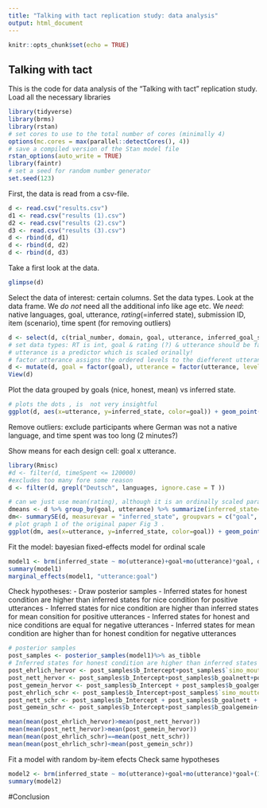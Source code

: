 ```yaml
---
title: "Talking with tact replication study: data analysis"
output: html_document
---
```


```r
knitr::opts_chunk$set(echo = TRUE)
```

## Talking with tact
This is the code for data analysis of the "Talking with tact" replication study. 
Load all the necessary libraries
```r
library(tidyverse)
library(brms)
library(rstan)
# set cores to use to the total number of cores (minimally 4)
options(mc.cores = max(parallel::detectCores(), 4))
# save a compiled version of the Stan model file
rstan_options(auto_write = TRUE)
library(faintr)
# set a seed for random number generator
set.seed(123)
```

First, the data is read from a csv-file.
```r
d <- read.csv("results.csv")
d1 <- read.csv("results (1).csv")
d2 <- read.csv("results (2).csv")
d3 <- read.csv("results (3).csv")
d <- rbind(d, d1)
d <- rbind(d, d2)
d <- rbind(d, d3)

```

Take a first look at the data. 

```r
glimpse(d)
```

Select the data of interest: certain columns. Set the data types. Look at the data frame. 
We *do not* need all the additional info like age etc. 
We *need*: native languages, goal, utterance, *rating*(=inferred state), submission ID, item (scenario), time spent (for removing outliers)  

``` r
d <- select(d, c(trial_number, domain, goal, utterance, inferred_goal_state, languages))
# set data types: RT is int, goal & rating (?) & utterance should be factors
# utterance is a predictor which is scaled orinally! 
# factor utterance assigns the ordered levels to the diefferent utterances 
d <- mutate(d, goal = factor(goal), utterance = factor(utterance, levels=c("furchtbar", "schlecht", "okay", "gut", "hervorragend"), ordered=T), inferred_state = inferred_goal_state)
View(d)
```
Plot the data grouped by goals (nice, honest, mean) vs inferred state.
```r
# plots the dots , is  not very insightful
ggplot(d, aes(x=utterance, y=inferred_state, color=goal)) + geom_point()
```
Remove outliers: exclude participants where German was not a native language, and time spent was too long (2 minutes?)

Show means for each design cell: goal x utterance. 
```r
library(Rmisc)
#d <- filter(d, timeSpent <= 120000)
#excludes too many fore some reason
d <- filter(d, grepl("Deutsch", languages, ignore.case = T ))

# can we just use mean(rating), although it is an ordinally scaled parameter?
dmeans <- d %>% group_by(goal, utterance) %>% summarize(inferred_state=mean(inferred_state)) 
dm<- summarySE(d, measurevar = "inferred_state", groupvars = c("goal", "utterance"))
# plot graph 1 of the original paper Fig 3 .  
ggplot(dm, aes(x=utterance, y=inferred_state, color=goal)) + geom_point()+geom_line(aes(group=goal), size=0.5)+geom_errorbar(aes(ymin=inferred_state-ci, ymax=inferred_state+ci))

```
Fit the model: bayesian fixed-effects model for ordinal scale 
```r
model1 <- brm(inferred_state ~ mo(utterance)+goal+mo(utterance)*goal, d)
summary(model1)
marginal_effects(model1, "utterance:goal")

```
Check hypotheses:
- Draw posterior samples
- Inferred states for honest condition are higher than inferred states for nice condition for positive utterances
- Inferred states for nice condition are higher than inferred states for mean consition for positive utterances
- Inferred states for honest and nice conditions are equal for negative utterances
- Inferred states for mean condition are higher than for honest condition for negative utterances 
``` r
# posterior samples
post_samples <- posterior_samples(model1)%>% as_tibble
# Inferred states for honest condition are higher than inferred states for #nice condition for positive utterances
post_ehrlich_hervor <- post_samples$b_Intercept+post_samples$`simo_moutterance1[4]`
post_nett_hervor <- post_samples$b_Intercept+post_samples$b_goalnett+post_samples$`simo_moutterance:goalnett1[4]`
post_gemein_hervor <- post_samples$b_Intercept + post_samples$b_goalgemein + post_samples$`simo_moutterance:goalgemein1[4]`
post_ehrlich_schr <- post_samples$b_Intercept+post_samples$`simo_moutterance1[1]`
post_nett_schr <- post_samples$b_Intercept + post_samples$b_goalnett + post_samples$`simo_moutterance1[1]`
post_gemein_schr <- post_samples$b_Intercept+post_samples$b_goalgemein+post_samples$`simo_moutterance:goalgemein1[1]`

mean(mean(post_ehrlich_hervor)>mean(post_nett_hervor))
mean(mean(post_nett_hervor)>mean(post_gemein_hervor))
mean(mean(post_ehrlich_schr)==mean(post_nett_schr))
mean(mean(post_ehrlich_schr)<mean(post_gemein_schr))
```
Fit a model with random by-item efects
Check same hypotheses 
```r
model2 <- brm(inferred_state ~ mo(utterance)+goal+mo(utterance)*goal+(1|domain), d)
summary(model2)
```

#Conclusion 
